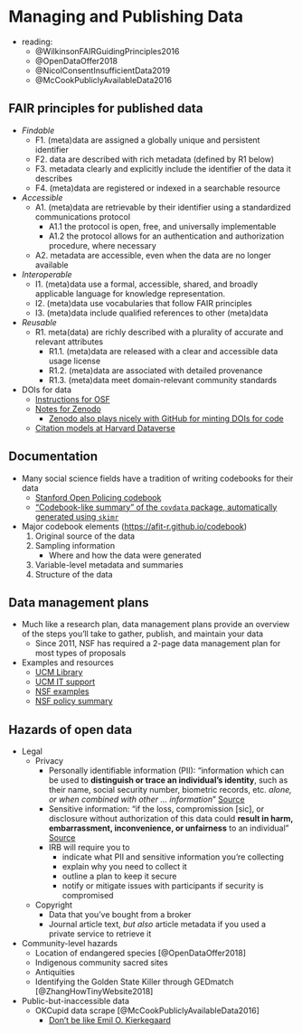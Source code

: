 # Managing and Publishing Data #

- reading:
    - @WilkinsonFAIRGuidingPrinciples2016
    - @OpenDataOffer2018
    - @NicolConsentInsufficientData2019
    - @McCookPubliclyAvailableData2016


## FAIR principles for published data ##

- *Findable*
    - F1. (meta)data are assigned a globally unique and persistent identifier
    - F2. data are described with rich metadata (defined by R1 below)
    - F3. metadata clearly and explicitly include the identifier of the data it describes 
    - F4. (meta)data are registered or indexed in a searchable resource
- *Accessible*
    - A1. (meta)data are retrievable by their identifier using a standardized communications protocol 
        - A1.1 the protocol is open, free, and universally implementable
        - A1.2 the protocol allows for an authentication and authorization procedure, where necessary 
    - A2. metadata are accessible, even when the data are no longer available
- *Interoperable*
    - I1. (meta)data use a formal, accessible, shared, and broadly applicable language for knowledge representation. 
    - I2. (meta)data use vocabularies that follow FAIR principles
    - I3. (meta)data include qualified references to other (meta)data
- *Reusable*
    - R1. meta(data) are richly described with a plurality of accurate and relevant attributes 
        - R1.1. (meta)data are released with a clear and accessible data usage license
        - R1.2. (meta)data are associated with detailed provenance
        - R1.3. (meta)data meet domain-relevant community standards

- DOIs for data
    - [Instructions for OSF](https://help.osf.io/hc/en-us/articles/360019931013-Create-DOIs)
    - [Notes for Zenodo](https://help.zenodo.org/#versioning)
        - [Zenodo also plays nicely with GitHub for minting DOIs for code](https://guides.github.com/activities/citable-code/)
    - [Citation models at Harvard Dataverse](https://dataverse.org/best-practices/data-citation)


## Documentation ##

- Many social science fields have a tradition of writing codebooks for their data
    - [Stanford Open Policing codebook](https://github.com/stanford-policylab/opp/blob/master/data_readme.md)
    - ["Codebook-like summary" of the `covdata` package, automatically generated using `skimr`](https://kjhealy.github.io/covdata/articles/codebook.html)

- Major codebook elements (<https://afit-r.github.io/codebook>)
    1. Original source of the data
    2. Sampling information
        - Where and how the data were generated
    3. Variable-level metadata and summaries
    4. Structure of the data


## Data management plans ##

- Much like a research plan, data management plans provide an overview of the steps you'll take to gather, publish, and maintain your data
    - Since 2011, NSF has required a 2-page data management plan for most types of proposals

- Examples and resources
    - [UCM Library](https://library.ucmerced.edu/research/researchers/research-data-management/data-management-plans)
    - [UCM IT support](https://it.ucmerced.edu/content/research-data-management-consultation-service)
    - [NSF examples](https://libraries.ucsd.edu/research-and-collections/data-curation/dmp-samples.html)
    - [NSF policy summary](https://www.nsf.gov/bfa/dias/policy/dmp.jsp)


## Hazards of open data ##

- Legal
    - Privacy
        - Personally identifiable information (PII): "information which can be used to **distinguish or trace an individual's identity**, such as their name, social security number, biometric records, etc. *alone, or when combined with other ... information*" [Source](https://www.osec.doc.gov/opog/privacy/PII_BII.html)
        - Sensitive information: "if the loss, compromission [sic], or disclosure without authorization of this data could **result in harm, embarrassment, inconvenience, or unfairness** to an individual" [Source](https://techgdpr.com/blog/difference-between-pii-and-personal-data/)
        - IRB will require you to
            - indicate what PII and sensitive information you're collecting
            - explain why you need to collect it
            - outline a plan to keep it secure
            - notify or mitigate issues with participants if security is compromised

    - Copyright
        - Data that you've bought from a broker
        - Journal article text, *but also* article metadata if you used a private service to retrieve it
    
- Community-level hazards
    - Location of endangered species [@OpenDataOffer2018]
    - Indigenous community sacred sites
    - Antiquities
    - Identifying the Golden State Killer through GEDmatch [@ZhangHowTinyWebsite2018]
 
- Public-but-inaccessible data
    - OKCupid data scrape [@McCookPubliclyAvailableData2016]
        - [Don't be like Emil O. Kierkegaard](https://rationalwiki.org/wiki/Emil_Kirkegaard)
    

    